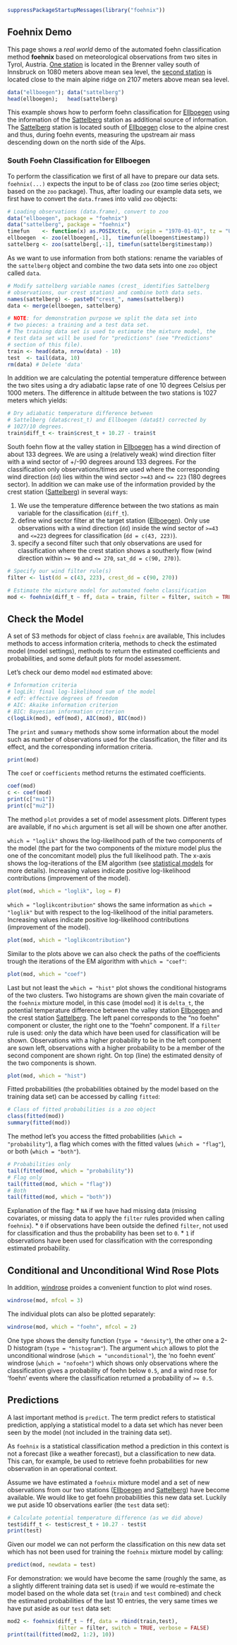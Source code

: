 ```r
suppressPackageStartupMessages(library("foehnix"))
```

## Foehnix Demo

This page shows a _real world_ demo of the automated foehn classification
method **foehnix** based on meteorological observations from two sites in
Tyrol, Austria. [One station](reference/ellboegen.html) is located in the
Brenner valley south of Innsbruck on 1080 meters above mean sea level, the
[second station](reference/sattelberg.html) is located close to the main alpine
ridge on 2107 meters above mean sea level.

```r
data("ellboegen"); data("sattelberg")
head(ellboegen);   head(sattelberg)
```

This example shows how to perform foehn classification for
[Ellboegen](reference/ellboegen.html) using the information of the
[Sattelberg](reference/sattelberg.html) station as additional source of
information.  The [Sattelberg](reference/sattelberg.html) station is located
south of [Ellboegen](reference/ellboegen.html) close to the alpine crest and
thus, during foehn events, measuring the upstream air mass descending down on
the north side of the Alps.

### South Foehn Classification for Ellboegen

To perform the classification we first of all have to prepare our data sets.
`foehnix(...)` expects the input to be of class `zoo` (zoo time series object;
based on the \emph{R} `zoo` package). Thus, after loading our example data
sets, we first have to convert the `data.frame`s into valid `zoo` objects:

```r
# Loading observations (data.frame), convert to zoo
data("ellboegen", package = "foehnix")
data("sattelberg", package = "foehnix")
timefun    <- function(x) as.POSIXct(x,  origin = "1970-01-01", tz = "UTC")
ellboegen  <- zoo(ellboegen[,-1],  timefun(ellboegen$timestamp))
sattelberg <- zoo(sattelberg[,-1], timefun(sattelberg$timestamp))
```

As we want to use information from both stations: rename the variables of the
`sattelberg` object and combine the two data sets into one `zoo` object called
`data`.

```r
# Modify sattelberg variable names (crest_ identifies Sattelberg
# observations, our crest station) and combine both data sets.
names(sattelberg) <- paste0("crest_", names(sattelberg))
data <- merge(ellboegen, sattelberg)

# NOTE: for demonstration purpose we split the data set into
# two pieces: a training and a test data set. 
# The training data set is used to estimate the mixture model, the
# test data set will be used for "predictions" (see "Predictions"
# section of this file).
train <- head(data, nrow(data) - 10)
test  <- tail(data, 10)
rm(data) # Delete 'data'
```

In addition we are calculating the potential temperature difference
between the two sites using a dry adiabatic lapse rate of
one 10 degrees Celsius per 1000 meters. The difference in altitude
between the two stations is 1027 meters which yields:

```r
# Dry adiabatic temperature difference between 
# Sattelberg (data$crest_t) and Ellboegen (data$t) corrected by
# 1027/10 degrees.
train$diff_t <- train$crest_t + 10.27 - train$t
```

South foehn flow at the valley station in [Ellboegen](reference/ellboegen.html)
has a wind direction of about 133 degrees. We are using a (relatively weak)
wind direction filter with a wind sector of +/-90 degrees around 133 degrees.
For the classification only observations/times are used where the corresponding
wind direction (`dd`) lies within the wind sector `>=43` and `<= 223` (180
degrees sector).  In addition we can make use of the information provided by
the crest station ([Sattelberg](reference/sattelberg.html)) in several ways:

1. We use the temperature difference between the two
   stations as main variable for the classification (`diff_t`).
2. define wind sector filter at the target station ([Ellboegen](reference/ellboegen.html)).
   Only use observations with a wind direction (`dd`) inside the
   wind sector of `>=43` and `<=223` degrees for classification
   (`dd = c(43, 223)`).
2. specify a second filter such that only observations are
   used for classification where the crest station shows
   a southerly flow (wind direction within `>= 90` and `<= 270`,
   `sat_dd = c(90, 270)`).

```r
# Specify our wind filter rule(s)
filter <- list(dd = c(43, 223), crest_dd = c(90, 270))

# Estimate the mixture model for automated foehn classification
mod <- foehnix(diff_t ~ ff, data = train, filter = filter, switch = TRUE)
```

## Check the Model

A set of S3 methods for object of class `foehnix` are available, This includes
methods to access information criteria, methods to check the estimated model
(model settings), methods to return the estimated coefficients and
probabilities, and some default plots for model assessment.

Let's check our demo model `mod` estimated above:

```r
# Information criteria
# logLik: final log-likelihood sum of the model
# edf: effective degrees of freedom
# AIC: Akaike information criterion
# BIC: Bayesian information criterion
c(logLik(mod), edf(mod), AIC(mod), BIC(mod))
```

The `print` and `summary` methods show some information about the model such as
number of observations used for the classification, the filter and its effect,
and the corresponding information criteria.

```r
print(mod)
```

The `coef` or `coefficients` method returns the estimated
coefficients.

```r
coef(mod)
c <- coef(mod)
print(c["mu1"])
print(c["mu2"])
```

The method `plot` provides a set of model assessment plots.  Different types
are available, if no `which` argument is set all will be shown one after
another.

`which = "loglik"` shows the log-likelihood path of the two components of the
model (the part for the two components of the mixture model plus the one of the
concomitant model) plus the full likelihood path.  The x-axis shows the
log-iterations of the EM algorithm (see [statistical
models](articles/mixedmodel.html) for more details).  Increasing values indicate
positive log-likelihood contributions (improvement of the model).


```r
plot(mod, which = "loglik", log = F)
```

`which = "loglikcontribution"` shows the same information as `which = "loglik"`
but with respect to the log-likelihood of the initial parameters. Increasing
values indicate positive log-likelihood contributions (improvement of the
model).

```r
plot(mod, which = "loglikcontribution")
```

Similar to the plots above we can also check the paths of the coefficients
trough the iterations of the EM algorithm with `which = "coef"`:

```r
plot(mod, which = "coef")
```

Last but not least the `which = "hist"` plot shows the conditional histograms
of the two clusters. Two histograms are shown given the main covariate of the
`foehnix` mixture model, in this case (model `mod`) it is `delta_t`, the
potential temperature difference between the valley station
[Ellboegen](reference/ellboegen.html) and the crest station
[Sattelberg](reference/sattelberg.html).  The left panel corresponds to the "no
foehn" component or cluster, the right one to the "foehn" component. If a
`filter` rule is used: only the data which have been used for classification
will be shown.  Observations with a higher probability to be in the left
component are sown left, observations with a higher probability to be a member
of the second component are shown right.  On top (line) the estimated density
of the two components is shown.

```r
plot(mod, which = "hist")
```

Fitted probabilities (the probabilities obtained by the model based on
the training data set) can be accessed by calling `fitted`:

```r
# Class of fitted probabilities is a zoo object
class(fitted(mod))
summary(fitted(mod))
```

The method let's you access the fitted probabilities (`which = "probability"`),
a flag which comes with the fitted values (`which = "flag"`), or both
(`which = "both"`).

```r
# Probabilities only
tail(fitted(mod, which = "probability"))
# Flag only
tail(fitted(mod, which = "flag"))
# Both
tail(fitted(mod, which = "both"))
```

Explanation of the flag:
* `NA` if we have had missing data (missing covariates, or missing data
  to apply the `filter` rules provided when calling `foehnix`).
* `0` if observations have been outside the defined `filter`, not used
  for classification and thus the probability has been set to `0`.
* `1` if observations have been used for classification with the
  corresponding estimated probability.


## Conditional and Unconditional Wind Rose Plots

In addition, [windrose](reference/windrose.foehnix.html) proides a convenient
function to plot wind roses.

```r
windrose(mod, mfcol = 3)
```

The individual plots can also be plotted separately: 

```r
windrose(mod, which = "foehn", mfcol = 2)
```

One type shows the density function (`type = "density"`), the other one a 2-D histogram
(`type = "histogram"`). The argument `which` allows to plot the unconditional
windrose (`which = "unconditional"`), the 'no foehn event' windrose
(`which = "nofoehn"`) which shows only observations where the classification gives
a probability of foehn below `0.5`, and a wind rose for 'foehn' events where the
classification returned a probability of `>= 0.5`.


## Predictions

A last important method is `predict`. The term predict refers to
statistical prediction, applying a statistical model to a data set
which has never been seen by the model (not included in the training data set).

As `foehnix` is a statistical classification method a prediction in this context
is not a forecast (like a weather forecast), but a classification to new data.
This can, for example, be used to retrieve foehn probabilities for new observation
in an operational context.

Assume we have estimated a `foehnix` mixture model and a set of new observations
from our two stations ([Ellboegen](reference/ellboegen.html) and [Sattelberg](reference/sattelberg.htlm))
have become available. We would like to get foehn probabilities this new data set.
Luckily we put aside 10 observations earlier (the `test` data set):


```r
# Calculate potential temperature difference (as we did above)
test$diff_t <- test$crest_t + 10.27 - test$t
print(test)
```

Given our model we can not perform the classification on this new data
set which has not been used for training the `foehnix` mixture model by calling:

```r
predict(mod, newdata = test)
```

For demonstration: we would have become the same (roughly the same, as
a slightly different training data set is used) if we would re-estimate
the model based on the whole data set (`train` and `test` combined)
and check the estimated probabilities of the last 10 entries, the very
same times we have put aside as our `test` data set:

```r
mod2 <- foehnix(diff_t ~ ff, data = rbind(train,test),
                filter = filter, switch = TRUE, verbose = FALSE)
print(tail(fitted(mod2, 1:2), 10))
```



















